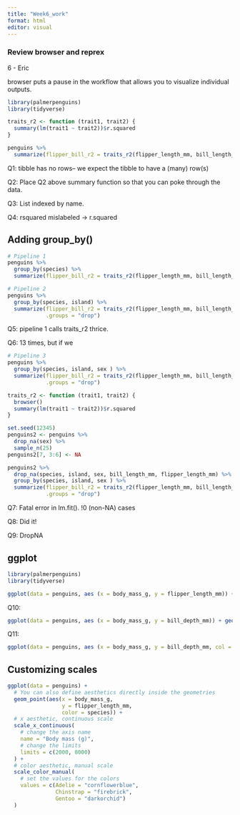 ```yaml
---
title: "Week6_work"
format: html
editor: visual
---
```


### Review browser and reprex

6 - Eric

browser puts a pause in the workflow that allows you to visualize individual outputs.

```r
library(palmerpenguins)
library(tidyverse)

traits_r2 <- function (trait1, trait2) {
  summary(lm(trait1 ~ trait2))$r.squared
}

penguins %>% 
  summarize(flipper_bill_r2 = traits_r2(flipper_length_mm, bill_length_mm))
```

Q1: tibble has no rows-- we expect the tibble to have a (many) row(s)

Q2: Place Q2 above summary function so that you can poke through the data.

Q3: List indexed by name.

Q4: rsquared mislabeled -\> r.squared

## Adding group_by()

```r
# Pipeline 1
penguins %>% 
  group_by(species) %>% 
  summarize(flipper_bill_r2 = traits_r2(flipper_length_mm, bill_length_mm))

# Pipeline 2
penguins %>% 
  group_by(species, island) %>% 
  summarize(flipper_bill_r2 = traits_r2(flipper_length_mm, bill_length_mm),
            .groups = "drop")
```

Q5: pipeline 1 calls traits_r2 thrice.

Q6: 13 times, but if we

```r
# Pipeline 3
penguins %>% 
  group_by(species, island, sex ) %>% 
  summarize(flipper_bill_r2 = traits_r2(flipper_length_mm, bill_length_mm),
            .groups = "drop")
```

```r
traits_r2 <- function (trait1, trait2) {
  browser()
  summary(lm(trait1 ~ trait2))$r.squared
}

set.seed(12345)
penguins2 <- penguins %>% 
  drop_na(sex) %>% 
  sample_n(25)
penguins2[7, 3:6] <- NA

penguins2 %>% 
  drop_na(species, island, sex, bill_length_mm, flipper_length_mm) %>% 
  group_by(species, island, sex ) %>% 
  summarize(flipper_bill_r2 = traits_r2(flipper_length_mm, bill_length_mm),
            .groups = "drop")

```

Q7: Fatal error in lm.fit(). !0 (non-NA) cases

Q8: Did it!

Q9: DropNA

## ggplot

```r
library(palmerpenguins)
library(tidyverse)

ggplot(data = penguins, aes (x = body_mass_g, y = flipper_length_mm)) + geom_point()
```

Q10:

```r
ggplot(data = penguins, aes (x = body_mass_g, y = bill_depth_mm)) + geom_point()
```

Q11:

```r
ggplot(data = penguins, aes (x = body_mass_g, y = bill_depth_mm, col = species)) + geom_point()
```

## Customizing scales

```r
ggplot(data = penguins) +
  # You can also define aesthetics directly inside the geometries
  geom_point(aes(x = body_mass_g, 
                 y = flipper_length_mm,
                 color = species)) +
  # x aesthetic, continuous scale
  scale_x_continuous(
    # change the axis name
    name = "Body mass (g)",
    # change the limits
    limits = c(2000, 8000)
  ) +
  # color aesthetic, manual scale
  scale_color_manual(
    # set the values for the colors
    values = c(Adelie = "cornflowerblue",
               Chinstrap = "firebrick",
               Gentoo = "darkorchid")
  )
```
